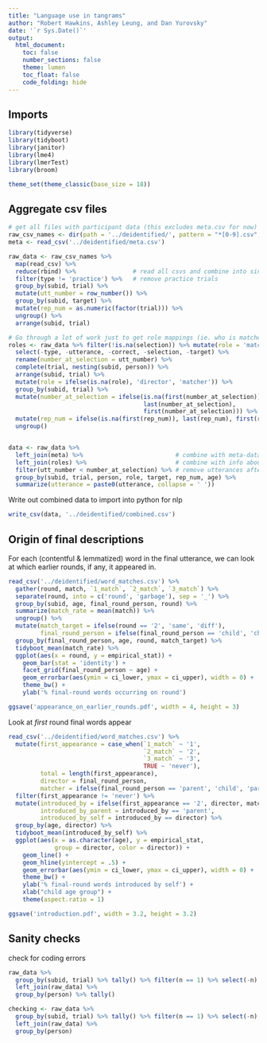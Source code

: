 ```yaml
---
title: "Language use in tangrams"
author: "Robert Hawkins, Ashley Leung, and Dan Yurovsky"
date: '`r Sys.Date()`'
output: 
  html_document:
    toc: false
    number_sections: false
    theme: lumen
    toc_float: false
    code_folding: hide
---
```


## Imports 

```r
library(tidyverse)
library(tidyboot)
library(janitor)
library(lme4)
library(lmerTest)
library(broom)

theme_set(theme_classic(base_size = 18))
```

## Aggregate csv files

```r
# get all files with participant data (this excludes meta.csv for now)
raw_csv_names <- dir(path = '../deidentified/', pattern = "*[0-9].csv", full.names = T)
meta <- read_csv('../deidentified/meta.csv')

raw_data <- raw_csv_names %>%
  map(read_csv) %>%             
  reduce(rbind) %>%                # read all csvs and combine into single data frame
  filter(type != 'practice') %>%   # remove practice trials
  group_by(subid, trial) %>%
  mutate(utt_number = row_number()) %>%
  group_by(subid, target) %>%
  mutate(rep_num = as.numeric(factor(trial))) %>%
  ungroup() %>%
  arrange(subid, trial) 

# Go through a lot of work just to get role mappings (ie. who is matcher, who is director?)
roles <- raw_data %>% filter(!is.na(selection)) %>% mutate(role = 'matcher') %>% 
  select(-type, -utterance, -correct, -selection, -target) %>% 
  rename(number_at_selection = utt_number) %>%
  complete(trial, nesting(subid, person)) %>%
  arrange(subid, trial) %>%
  mutate(role = ifelse(is.na(role), 'director', 'matcher')) %>%
  group_by(subid, trial) %>%
  mutate(number_at_selection = ifelse(is.na(first(number_at_selection)), 
                                      last(number_at_selection), 
                                      first(number_at_selection))) %>%
  mutate(rep_num = ifelse(is.na(first(rep_num)), last(rep_num), first(rep_num))) %>%
  ungroup()


data <- raw_data %>% 
  left_join(meta) %>%                          # combine with meta-data about age
  left_join(roles) %>%                         # combine with info about who had which role on each trial
  filter(utt_number < number_at_selection) %>% # remove utterances after selection was made
  group_by(subid, trial, person, role, target, rep_num, age) %>%
  summarize(utterance = paste0(utterance, collapse = ' ')) 
```

Write out combined data to import into python for nlp

```r
write_csv(data, '../deidentified/combined.csv')
```


## Origin of final descriptions

For each (contentful & lemmatized) word in the final utterance, we can look at which earlier rounds, if any, it appeared in.

```r
read_csv('../deidentified/word_matches.csv') %>%
  gather(round, match, `1_match`, `2_match`, `3_match`) %>%
  separate(round, into = c('round', 'garbage'), sep = '_') %>%
  group_by(subid, age, final_round_person, round) %>%
  summarize(match_rate = mean(match)) %>%
  ungroup() %>%
  mutate(match_target = ifelse(round == '2', 'same', 'diff'),
         final_round_person = ifelse(final_round_person == 'child', 'child-last', 'parent-last')) %>%
  group_by(final_round_person, age, round, match_target) %>%
  tidyboot_mean(match_rate) %>%
  ggplot(aes(x = round, y = empirical_stat)) +
    geom_bar(stat = 'identity') +
    facet_grid(final_round_person ~ age) +
    geom_errorbar(aes(ymin = ci_lower, ymax = ci_upper), width = 0) +
    theme_bw() +
    ylab('% final-round words occurring on round')

ggsave('appearance_on_earlier_rounds.pdf', width = 4, height = 3)
```

Look at *first* round final words appear

```r
read_csv('../deidentified/word_matches.csv') %>%  
  mutate(first_appearance = case_when(`1_match` ~ '1', 
                                      `2_match` ~ '2', 
                                      `3_match` ~ '3', 
                                      TRUE ~ 'never'),
         total = length(first_appearance),
         director = final_round_person,
         matcher = ifelse(final_round_person == 'parent', 'child', 'parent')) %>%
  filter(first_appearance != 'never') %>%
  mutate(introduced_by = ifelse(first_appearance == '2', director, matcher),
         introduced_by_parent = introduced_by == 'parent',
         introduced_by_self = introduced_by == director) %>%
  group_by(age, director) %>%
  tidyboot_mean(introduced_by_self) %>%
  ggplot(aes(x = as.character(age), y = empirical_stat, 
             group = director, color = director)) +
    geom_line() +
    geom_hline(yintercept = .5) +
    geom_errorbar(aes(ymin = ci_lower, ymax = ci_upper), width = 0) +
    theme_bw() +
    ylab('% final-round words introduced by self') +
    xlab("child age group") +
    theme(aspect.ratio = 1)

ggsave('introduction.pdf', width = 3.2, height = 3.2)
```

## Sanity checks

check for coding errors

```r
raw_data %>% 
  group_by(subid, trial) %>% tally() %>% filter(n == 1) %>% select(-n) %>% # get trial #s with 1 event
  left_join(raw_data) %>%
  group_by(person) %>% tally()

checking <- raw_data %>% 
  group_by(subid, trial) %>% tally() %>% filter(n == 1) %>% select(-n) %>% # get trial #s with 1 event
  left_join(raw_data) %>%
  group_by(person)
```